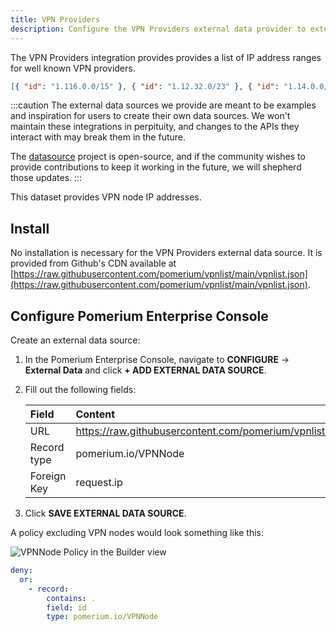 ```yaml
---
title: VPN Providers
description: Configure the VPN Providers external data provider to extend your access policies.
---
```



The VPN Providers integration provides provides a list of IP address ranges for well known VPN providers.

```json title="Example"
[{ "id": "1.116.0.0/15" }, { "id": "1.12.32.0/23" }, { "id": "1.14.0.0/15" }]
```

:::caution
The external data sources we provide are meant to be examples and inspiration for users to create their own data sources. We won't maintain these integrations in perpituity, and changes to the APIs they interact with may break them in the future.

The [datasource](https://github.com/pomerium/datasource) project is open-source, and if the community wishes to provide contributions to keep it working in the future, we will shepherd those updates.
:::

This dataset provides VPN node IP addresses.


## Install

No installation is necessary for the VPN Providers external data source. It is provided from Github's CDN available at [https://raw.githubusercontent.com/pomerium/vpnlist/main/vpnlist.json](https://raw.githubusercontent.com/pomerium/vpnlist/main/vpnlist.json).

## Configure Pomerium Enterprise Console

Create an external data source:

1. In the Pomerium Enterprise Console, navigate to **CONFIGURE** → **External Data** and click **+ ADD EXTERNAL DATA SOURCE**.

1. Fill out the following fields:

   | Field       | Content                                                              |
   | :---------- | :------------------------------------------------------------------- |
   | URL         | https://raw.githubusercontent.com/pomerium/vpnlist/main/vpnlist.json |
   | Record type | pomerium.io/VPNNode                                                  |
   | Foreign Key | request.ip                                                           |

1. Click **SAVE EXTERNAL DATA SOURCE**.

A policy excluding VPN nodes would look something like this:

<Tabs>
<TabItem value="builder" label="Builder">

![VPNNode Policy in the Builder view](./img/vpn-node-policy.png)

</TabItem>
<TabItem value="editor" label="Editor">

```yaml showLineNumbers
deny:
  or:
    - record:
        contains: .
        field: id
        type: pomerium.io/VPNNode
```

</TabItem>
</Tabs>

[docker compose]: https://docs.docker.com/compose/
